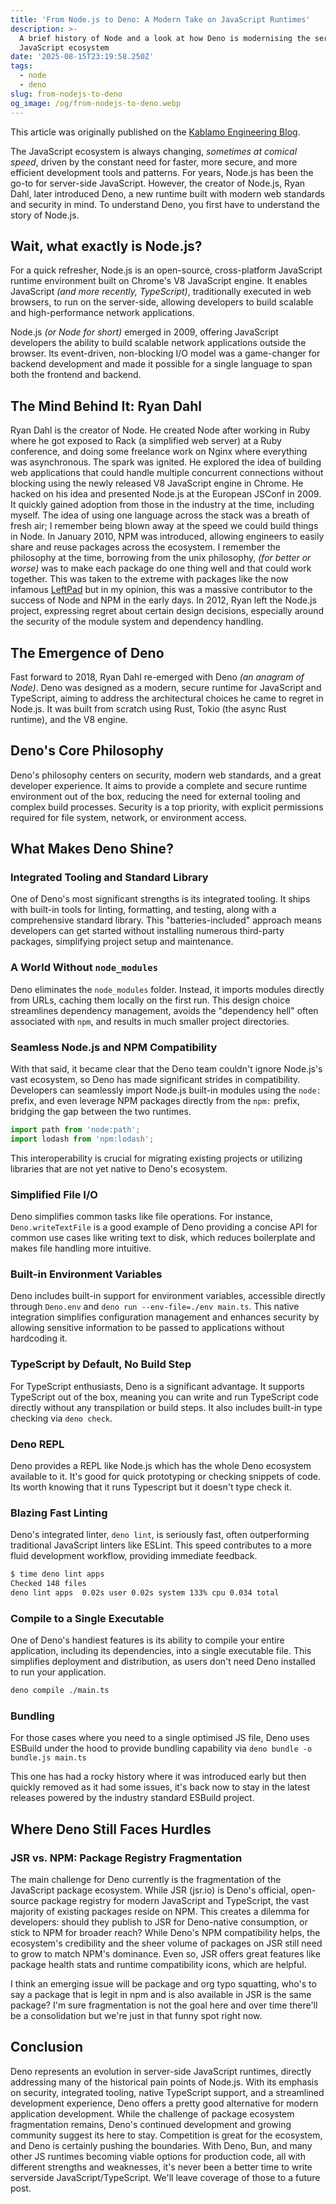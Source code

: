 ```yaml
---
title: 'From Node.js to Deno: A Modern Take on JavaScript Runtimes'
description: >-
  A brief history of Node and a look at how Deno is modernising the server side
  JavaScript ecosystem
date: '2025-08-15T23:19:58.250Z'
tags:
  - node
  - deno
slug: from-nodejs-to-deno
og_image: /og/from-nodejs-to-deno.webp
---
```

This article was originally published on the [Kablamo Engineering Blog](https://engineering.kablamo.com.au/posts/from-node-to-deno/).

The JavaScript ecosystem is always changing, _sometimes at comical speed_, driven by the constant need for faster, more secure, and more efficient development tools and patterns. For years, Node.js has been the go-to for server-side JavaScript. However, the creator of Node.js, Ryan Dahl, later introduced Deno, a new runtime built with modern web standards and security in mind. To understand Deno, you first have to understand the story of Node.js.

## Wait, what exactly is Node.js?

For a quick refresher, Node.js is an open-source, cross-platform JavaScript runtime environment built on Chrome's V8 JavaScript engine. It enables JavaScript _(and more recently, TypeScript)_, traditionally executed in web browsers, to run on the server-side, allowing developers to build scalable and high-performance network applications.

Node.js _(or Node for short)_ emerged in 2009, offering JavaScript developers the ability to build scalable network applications outside the browser. Its event-driven, non-blocking I/O model was a game-changer for backend development and made it possible for a single language to span both the frontend and backend.

## The Mind Behind It: Ryan Dahl

Ryan Dahl is the creator of Node. He created Node after working in Ruby where he got exposed to Rack (a simplified web server) at a Ruby conference, and doing some freelance work on Nginx where everything was asynchronous. The spark was ignited. He explored the idea of building web applications that could handle multiple concurrent connections without blocking using the newly released V8 JavaScript engine in Chrome. He hacked on his idea and presented Node.js at the European JSConf in 2009. It quickly gained adoption from those in the industry at the time, including myself. The idea of using one language across the stack was a breath of fresh air; I remember being blown away at the speed we could build things in Node. In January 2010, NPM was introduced, allowing engineers to easily share and reuse packages across the ecosystem. I remember the philosophy at the time, borrowing from the unix philosophy, _(for better or worse)_ was to make each package do one thing well and that could work together. This was taken to the extreme with packages like the now infamous [LeftPad](https://en.wikipedia.org/wiki/Npm_left-pad_incident) but in my opinion, this was a massive contributor to the success of Node and NPM in the early days. In 2012, Ryan left the Node.js project, expressing regret about certain design decisions, especially around the security of the module system and dependency handling.

## The Emergence of Deno

Fast forward to 2018, Ryan Dahl re-emerged with Deno _(an anagram of Node)_. Deno was designed as a modern, secure runtime for JavaScript and TypeScript, aiming to address the architectural choices he came to regret in Node.js. It was built from scratch using Rust, Tokio (the async Rust runtime), and the V8 engine.

## Deno's Core Philosophy

Deno's philosophy centers on security, modern web standards, and a great developer experience. It aims to provide a complete and secure runtime environment out of the box, reducing the need for external tooling and complex build processes. Security is a top priority, with explicit permissions required for file system, network, or environment access.

## What Makes Deno Shine?

### Integrated Tooling and Standard Library

One of Deno's most significant strengths is its integrated tooling. It ships with built-in tools for linting, formatting, and testing, along with a comprehensive standard library. This "batteries-included" approach means developers can get started without installing numerous third-party packages, simplifying project setup and maintenance.

### A World Without `node_modules`

Deno eliminates the `node_modules` folder. Instead, it imports modules directly from URLs, caching them locally on the first run. This design choice streamlines dependency management, avoids the "dependency hell" often associated with `npm`, and results in much smaller project directories.

### Seamless Node.js and NPM Compatibility

With that said, it became clear that the Deno team couldn't ignore Node.js's vast ecosystem, so Deno has made significant strides in compatibility. Developers can seamlessly import Node.js built-in modules using the `node:` prefix, and even leverage NPM packages directly from the `npm:` prefix, bridging the gap between the two runtimes.



```TypeScript
import path from 'node:path';
import lodash from 'npm:lodash';
```

This interoperability is crucial for migrating existing projects or utilizing libraries that are not yet native to Deno's ecosystem.

### Simplified File I/O

Deno simplifies common tasks like file operations. For instance, `Deno.writeTextFile` is a good example of Deno providing a concise API for common use cases like writing text to disk, which reduces boilerplate and makes file handling more intuitive.

### Built-in Environment Variables

Deno includes built-in support for environment variables, accessible directly through `Deno.env` and `deno run --env-file=./env main.ts`. This native integration simplifies configuration management and enhances security by allowing sensitive information to be passed to applications without hardcoding it.

### TypeScript by Default, No Build Step

For TypeScript enthusiasts, Deno is a significant advantage. It supports TypeScript out of the box, meaning you can write and run TypeScript code directly without any transpilation or build steps. It also includes built-in type checking via `deno check`.

### Deno REPL
Deno provides a REPL like Node.js which has the whole Deno ecosystem available to it. It's good for quick prototyping or checking snippets of code. Its worth knowing that it runs Typescript but it doesn't type check it. 

### Blazing Fast Linting

Deno's integrated linter, `deno lint`, is seriously fast, often outperforming traditional JavaScript linters like ESLint. This speed contributes to a more fluid development workflow, providing immediate feedback.



```Bash
$ time deno lint apps
Checked 148 files
deno lint apps  0.02s user 0.02s system 133% cpu 0.034 total
```

### Compile to a Single Executable

One of Deno's handiest features is its ability to compile your entire application, including its dependencies, into a single executable file. This simplifies deployment and distribution, as users don't need Deno installed to run your application.



```Bash
deno compile ./main.ts
```

### Bundling
For those cases where you need to a single optimised JS file, Deno uses ESBuild under the hood to provide bundling capability via `deno bundle -o bundle.js main.ts`

This one has had a rocky history where it was introduced early but then quickly removed as it had some issues, it's back now to stay in the latest releases powered by the industry standard ESBuild project. 

## Where Deno Still Faces Hurdles

### JSR vs. NPM: Package Registry Fragmentation

The main challenge for Deno currently is the fragmentation of the JavaScript package ecosystem. While JSR (jsr.io) is Deno's official, open-source package registry for modern JavaScript and TypeScript, the vast majority of existing packages reside on NPM. This creates a dilemma for developers: should they publish to JSR for Deno-native consumption, or stick to NPM for broader reach? While Deno's NPM compatibility helps, the ecosystem's credibility and the sheer volume of packages on JSR still need to grow to match NPM's dominance. Even so, JSR offers great features like package health stats and runtime compatibility icons, which are helpful. 

I think an emerging issue will be package and org typo squatting, who's to say a package that is legit in npm and is also available in JSR is the same package? I'm sure fragmentation is not the goal here and over time there'll be a consolidation but we're just in that funny spot right now.

## Conclusion

Deno represents an evolution in server-side JavaScript runtimes, directly addressing many of the historical pain points of Node.js. With its emphasis on security, integrated tooling, native TypeScript support, and a streamlined development experience, Deno offers a pretty good alternative for modern application development. While the challenge of package ecosystem fragmentation remains, Deno's continued development and growing community suggest its here to stay. Competition is great for the ecosystem, and Deno is certainly pushing the boundaries. With Deno, Bun, and many other JS runtimes becoming viable options for production code, all with different strengths and weaknesses, it's never been a better time to write serverside JavaScript/TypeScript. We'll leave coverage of those to a future post.